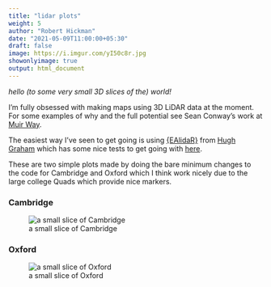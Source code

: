 ```yaml
---
title: "lidar plots"
weight: 5
author: "Robert Hickman"
date: "2021-05-09T11:00:00+05:30"
draft: false
image: https://i.imgur.com/yI50c8r.jpg
showonlyimage: true
output: html_document
---
```


_hello (to some very small 3D slices of the) world!_

I'm fully obsessed with making maps using 3D LiDAR data at the moment. For some examples of why and the full potential see Sean Conway's work at [Muir Way](https://muir-way.com/collections/vintage-relief).

The easiest way I've seen to get going is using [{EAlidaR}](https://github.com/h-a-graham/EAlidaR) from [Hugh Graham](https://twitter.com/hughagraham) which has some nice tests to get going with [here](https://github.com/h-a-graham/EAlidaR/blob/master/tests/Run_test.R).

These are two simple plots made by doing the bare minimum changes to the code for Cambridge and Oxford which I think work nicely due to the large college Quads which provide nice markers.

### Cambridge

![a small slice of Cambridge](https://i.imgur.com/yI50c8r.jpg)

### Oxford

![a small slice of Oxford](https://i.imgur.com/AxXkssT.jpg)
